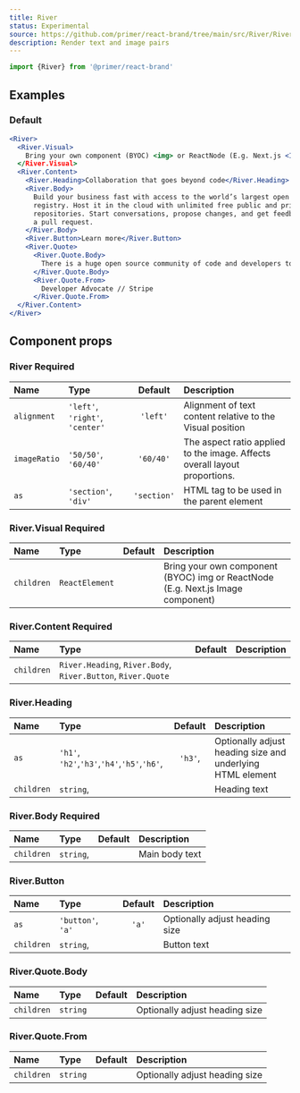 ```yaml
---
title: River
status: Experimental
source: https://github.com/primer/react-brand/tree/main/src/River/River.tsx
description: Render text and image pairs
---
```



```js
import {River} from '@primer/react-brand'
```

## Examples

### Default

```jsx live
<River>
  <River.Visual>
    Bring your own component (BYOC) <img> or ReactNode (E.g. Next.js <Image />)
  </River.Visual>
  <River.Content>
    <River.Heading>Collaboration that goes beyond code</River.Heading>
    <River.Body>
      Build your business fast with access to the world’s largest open source
      registry. Host it in the cloud with unlimited free public and private
      repositories. Start conversations, propose changes, and get feedback with
      a pull request.
    </River.Body>
    <River.Button>Learn more</River.Button>
    <River.Quote>
      <River.Quote.Body>
        There is a huge open source community of code and developers to work with and draw inspiration from on GitHub.
      </River.Quote.Body>
      <River.Quote.From>
        Developer Advocate // Stripe
      </River.Quote.From>
  </River.Content>
</River>
```

## Component props

### River <Label>Required</Label>

| Name         | Type                            |   Default   | Description                                                                |
| :----------- | :------------------------------ | :---------: | :------------------------------------------------------------------------- |
| `alignment`  | `'left'`, `'right'`, `'center'` |  `'left'`   | Alignment of text content relative to the Visual position                  |
| `imageRatio` | `'50/50'`, `'60/40'`            |  `'60/40'`  | The aspect ratio applied to the image. Affects overall layout proportions. |
| `as`         | `'section'`, `'div' `           | `'section'` | HTML tag to be used in the parent element                                  |

### River.Visual <Label>Required</Label>

| Name       | Type           | Default | Description                                                                     |
| :--------- | :------------- | :-----: | :------------------------------------------------------------------------------ |
| `children` | `ReactElement` |         | Bring your own component (BYOC) img or ReactNode (E.g. Next.js Image component) |

### River.Content <Label>Required</Label>

| Name       | Type                                                         | Default | Description |
| :--------- | :----------------------------------------------------------- | :-----: | :---------- |
| `children` | `River.Heading`, `River.Body`, `River.Button`, `River.Quote` |         |             |

### River.Heading

| Name       | Type                                        | Default | Description                                                |
| :--------- | :------------------------------------------ | :-----: | :--------------------------------------------------------- |
| `as`       | `'h1'`, `'h2'`,`'h3'`,`'h4'`,`'h5'`,`'h6'`, | `'h3'`, | Optionally adjust heading size and underlying HTML element |
| `children` | `string`,                                   |         | Heading text                                               |

### River.Body <Label>Required</Label>

| Name       | Type      | Default | Description    |
| :--------- | :-------- | :-----: | :------------- |
| `children` | `string`, |         | Main body text |

### River.Button

| Name       | Type              | Default | Description                    |
| :--------- | :---------------- | :-----: | :----------------------------- |
| `as`       | `'button'`, `'a'` |  `'a'`  | Optionally adjust heading size |
| `children` | `string`,         |         | Button text                    |

### River.Quote.Body

| Name       | Type     | Default | Description                    |
| :--------- | :------- | :-----: | :----------------------------- |
| `children` | `string` |         | Optionally adjust heading size |

### River.Quote.From

| Name       | Type     | Default | Description                    |
| :--------- | :------- | :-----: | :----------------------------- |
| `children` | `string` |         | Optionally adjust heading size |
